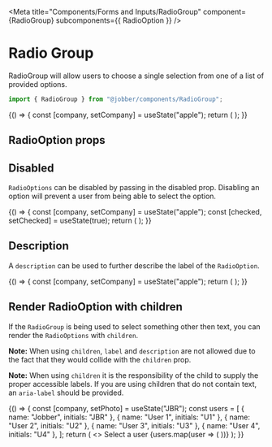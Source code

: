 
<Meta
  title="Components/Forms and Inputs/RadioGroup"
  component={RadioGroup}
  subcomponents={{ RadioOption }}
/>

# Radio Group

RadioGroup will allow users to choose a single selection from one of a list of
provided options.

```ts
import { RadioGroup } from "@jobber/components/RadioGroup";
```

<Canvas>
  <Story name="RadioGroup">
    {() => {
      const [company, setCompany] = useState("apple");
      return (
        <RadioGroup onChange={setCompany} value={company} ariaLabel="Companies">
          <RadioOption value="apple" label="Apple" />
          <RadioOption value="google" label="Google" />
          <RadioOption value="microsoft" label="Microsoft" />
        </RadioGroup>
      );
    }}
  </Story>
</Canvas>

<ArgsTable of={RadioGroup} story="RadioGroup" />

## RadioOption props

<ArgsTable of={RadioOption} story="RadioGroup" />

## Disabled

`RadioOptions` can be disabled by passing in the disabled prop. Disabling an
option will prevent a user from being able to select the option.

<Canvas>
  {() => {
    const [company, setCompany] = useState("apple");
    const [checked, setChecked] = useState(true);
    return (
      <Content spacing="large">
        <RadioGroup onChange={setCompany} value={company} ariaLabel="Companies">
          <RadioOption value="apple" label="Apple" />
          <RadioOption value="google" label="Google" />
          <RadioOption value="amazon" label="Amazon" disabled={true} />
          <RadioOption
            value="microsoft"
            label="Microsoft"
            disabled={!checked}
          />
        </RadioGroup>
        <Divider />
        <Checkbox
          checked={checked}
          label="Allow Microsoft"
          onChange={setChecked}
        />
      </Content>
    );
  }}
</Canvas>

## Description

A `description` can be used to further describe the label of the `RadioOption`.

<Canvas>
  {() => {
    const [company, setCompany] = useState("apple");
    return (
      <RadioGroup onChange={setCompany} value={company} ariaLabel="Companies">
        <RadioOption
          value="apple"
          label="Apple"
          description="A delicious fruit that fends off doctors"
        />
        <RadioOption
          value="amazon"
          label="Amazon"
          description="The worlds largest rainforest"
        />
        <RadioOption
          value="google"
          label="Google"
          description="A search engine"
        />
      </RadioGroup>
    );
  }}
</Canvas>

## Render RadioOption with children

If the `RadioGroup` is being used to select something other then text, you can
render the `RadioOptions` with `children`.

**Note:** When using `children`, `label` and `description` are not allowed due
to the fact that they would collide with the `children` prop.

**Note:** When using `children` it is the responsibility of the child to supply
the proper accessible labels. If you are using children that do not contain
text, an `aria-label` should be provided.

<Canvas>
  {() => {
    const [company, setPhoto] = useState("JBR");
    const users = [
      { name: "Jobber", initials: "JBR" },
      { name: "User 1", initials: "U1" },
      { name: "User 2", initials: "U2" },
      { name: "User 3", initials: "U3" },
      { name: "User 4", initials: "U4" },
    ];
    return (
      <>
        <Content>
          <Text>Select a user</Text>
          <RadioGroup onChange={setPhoto} value={company} ariaLabel="Users">
            {users.map(user => (
              <RadioOption value={user.name} key={user.name}>
                <Avatar initials={user.initials} name={user.name} />
              </RadioOption>
            ))}
          </RadioGroup>
        </Content>
      </>
    );
  }}
</Canvas>
